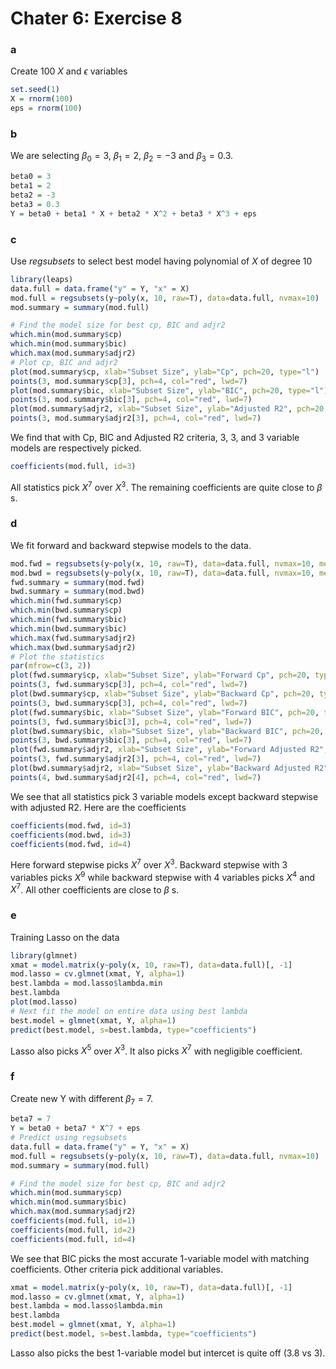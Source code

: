 Chater 6: Exercise 8
========================================================

### a
Create 100 $X$ and $\epsilon$ variables
```r
set.seed(1)
X = rnorm(100)
eps = rnorm(100)
```

### b
We are selecting $\beta_0 = 3$, $\beta_1 = 2$, $\beta_2 = -3$ and $\beta_3 = 0.3$.
```r
beta0 = 3
beta1 = 2
beta2 = -3
beta3 = 0.3
Y = beta0 + beta1 * X + beta2 * X^2 + beta3 * X^3 + eps
```

### c
Use $regsubsets$ to select best model having polynomial of $X$ of degree 10
```r
library(leaps)
data.full = data.frame("y" = Y, "x" = X)
mod.full = regsubsets(y~poly(x, 10, raw=T), data=data.full, nvmax=10)
mod.summary = summary(mod.full)

# Find the model size for best cp, BIC and adjr2
which.min(mod.summary$cp)
which.min(mod.summary$bic)
which.max(mod.summary$adjr2)
# Plot cp, BIC and adjr2
plot(mod.summary$cp, xlab="Subset Size", ylab="Cp", pch=20, type="l")
points(3, mod.summary$cp[3], pch=4, col="red", lwd=7)
plot(mod.summary$bic, xlab="Subset Size", ylab="BIC", pch=20, type="l")
points(3, mod.summary$bic[3], pch=4, col="red", lwd=7)
plot(mod.summary$adjr2, xlab="Subset Size", ylab="Adjusted R2", pch=20, type="l")
points(3, mod.summary$adjr2[3], pch=4, col="red", lwd=7)
```
We find that with Cp, BIC and Adjusted R2 criteria, $3$, $3$, and $3$ variable models are respectively picked. 
```r
coefficients(mod.full, id=3)
```
All statistics pick $X^7$ over $X^3$. The remaining coefficients are quite close to $\beta$ s.

### d
We fit forward and backward stepwise models to the data.
```r
mod.fwd = regsubsets(y~poly(x, 10, raw=T), data=data.full, nvmax=10, method="forward")
mod.bwd = regsubsets(y~poly(x, 10, raw=T), data=data.full, nvmax=10, method="backward")
fwd.summary = summary(mod.fwd)
bwd.summary = summary(mod.bwd)
which.min(fwd.summary$cp)
which.min(bwd.summary$cp)
which.min(fwd.summary$bic)
which.min(bwd.summary$bic)
which.max(fwd.summary$adjr2)
which.max(bwd.summary$adjr2)
# Plot the statistics
par(mfrow=c(3, 2))
plot(fwd.summary$cp, xlab="Subset Size", ylab="Forward Cp", pch=20, type="l")
points(3, fwd.summary$cp[3], pch=4, col="red", lwd=7)
plot(bwd.summary$cp, xlab="Subset Size", ylab="Backward Cp", pch=20, type="l")
points(3, bwd.summary$cp[3], pch=4, col="red", lwd=7)
plot(fwd.summary$bic, xlab="Subset Size", ylab="Forward BIC", pch=20, type="l")
points(3, fwd.summary$bic[3], pch=4, col="red", lwd=7)
plot(bwd.summary$bic, xlab="Subset Size", ylab="Backward BIC", pch=20, type="l")
points(3, bwd.summary$bic[3], pch=4, col="red", lwd=7)
plot(fwd.summary$adjr2, xlab="Subset Size", ylab="Forward Adjusted R2", pch=20, type="l")
points(3, fwd.summary$adjr2[3], pch=4, col="red", lwd=7)
plot(bwd.summary$adjr2, xlab="Subset Size", ylab="Backward Adjusted R2", pch=20, type="l")
points(4, bwd.summary$adjr2[4], pch=4, col="red", lwd=7)
```
We see that all statistics pick $3$ variable models except backward stepwise with adjusted R2. Here are the coefficients
```r
coefficients(mod.fwd, id=3)
coefficients(mod.bwd, id=3)
coefficients(mod.fwd, id=4)
```
Here forward stepwise picks $X^7$ over $X^3$. Backward stepwise with $3$ variables picks $X^9$ while backward stepwise with $4$ variables picks $X^4$ and $X^7$. All other coefficients are close to $\beta$ s.

### e
Training Lasso on the data
```r
library(glmnet)
xmat = model.matrix(y~poly(x, 10, raw=T), data=data.full)[, -1]
mod.lasso = cv.glmnet(xmat, Y, alpha=1)
best.lambda = mod.lasso$lambda.min
best.lambda
plot(mod.lasso)
# Next fit the model on entire data using best lambda
best.model = glmnet(xmat, Y, alpha=1)
predict(best.model, s=best.lambda, type="coefficients")
```
Lasso also picks $X^5$ over $X^3$. It also picks $X^7$ with negligible coefficient.

### f
Create new Y with different $\beta_7 = 7$.
```r
beta7 = 7
Y = beta0 + beta7 * X^7 + eps
# Predict using regsubsets
data.full = data.frame("y" = Y, "x" = X)
mod.full = regsubsets(y~poly(x, 10, raw=T), data=data.full, nvmax=10)
mod.summary = summary(mod.full)

# Find the model size for best cp, BIC and adjr2
which.min(mod.summary$cp)
which.min(mod.summary$bic)
which.max(mod.summary$adjr2)
coefficients(mod.full, id=1)
coefficients(mod.full, id=2)
coefficients(mod.full, id=4)
```
We see that BIC picks the most accurate 1-variable model with matching coefficients. Other criteria pick additional variables.
```r
xmat = model.matrix(y~poly(x, 10, raw=T), data=data.full)[, -1]
mod.lasso = cv.glmnet(xmat, Y, alpha=1)
best.lambda = mod.lasso$lambda.min
best.lambda
best.model = glmnet(xmat, Y, alpha=1)
predict(best.model, s=best.lambda, type="coefficients")
```
Lasso also picks the best 1-variable model but intercet is quite off ($3.8$ vs $3$).